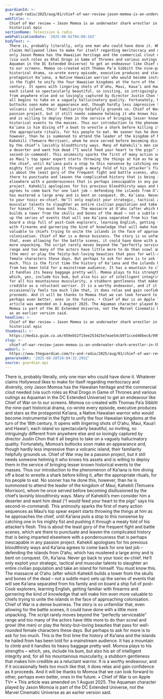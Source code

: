 ```yaml
---
guardianId: >-
  tv-and-radio/2025/aug/01/chief-of-war-review-jason-momoa-is-an-underwater-shark-wrestler-in-this-gory-historical-epic
webTitle: >-
  Chief of War review – Jason Momoa is an underwater shark wrestler in this gory
  historical epic
sectionName: Television & radio
webPublicationDate: '2025-08-01T04:00:16Z'
bodyText: >-
  There is, probably literally, only one man who could have done it. Whatever
  claims Hollywood likes to make for itself regarding meritocracy and diversity,
  only Jason Momoa has the Hawaiian heritage and the commercial clout needed
  (via such roles as Khal Drogo in Game of Thrones and various outings as
  Aquaman in the DC Extended Universe) to get an endeavour like Chief of War on
  to our screens. Momoa co-created with Thomas Pa’a Sibbitt the nine-part
  historical drama, co-wrote every episode, executive produces and stars as the
  protagonist Ka’iana, a Native Hawaiian warrior who would become instrumental
  in the fight to unify the four Hawaiian kingdoms at the turn of the 18th
  century. It opens with lingering shots of O‘ahu, Maui, Kaua‘i and Hawai‘i,
  each island so spectacularly beautiful, so inviting, so intriguingly different
  from anywhere else and so lovingly captured by director Justin Chon that it
  all begins to take on a vaguely hallucinatory quality. Fortunately, Momoa’s
  buttocks soon make an appearance and, though hardly less impressive than a
  volcanic island, their familiarity helpfully grounds us. Chief of War may be a
  passion project, but it still needs someone helming it who knows his assets
  and is willing to deploy them in the service of bringing lesser known
  historical events to the masses. Thus our introduction to the phenomenon of
  Ka’iana is him diving off a boat to wrestle a shark before killing it, after
  the appropriate rituals, for his people to eat. No sooner has he done this,
  however, than he is summoned to attend the leader of the kingdom of Maui,
  Kahekili (Temuera Morrison), whom he once served before becoming disillusioned
  by the chief’s lavishly bloodthirsty ways. Many of Kahekili’s men consider him
  a deserter and want him dead (“I would feed your heart to the pigs” says his
  second-in-command). This animosity sparks the first of many action sequences
  as Maui’s top spear expert starts throwing the things at him as he approaches
  the chief, until Ka’iana puts a stop to this nonsense by catching one in his
  mighty fist and pushing it through a meaty fold of his attacker’s flesh. This
  is about the least gory of the frequent fight and battle scenes, which are
  there to punctuate and leaven the complicated history that is being imparted
  elsewhere with a ponderousness that is perhaps inescapable in any passion
  project. Kahekili apologises for his previous bloodthirsty ways and Ka’iana
  agrees to come back for one last job – defending the islands from O‘ahu, which
  has mustered a large army and is bent on conquest. Oh, Ka’iana. Never go back
  to your toxic ex-chief. He’ll only exploit your strategic, tactical and
  muscular talents to slaughter an entire civilian population and take an island
  for himself. You must know this. The massacre at O‘ahu (after which Kahekili
  builds a tower from the skulls and bones of the dead – not a subtle man) sets
  up the series of events that will see Ka’iana separated from his family and on
  board a ship full of post-Cook explorers, learning English, getting familiar
  with firearms and garnering the kind of knowledge that will make him even more
  valuable to chiefs trying to unite the islands in the face of approaching
  colonisation. Chief of War is a dense business. The story is so unfamiliar
  that, even allowing for the battle scenes, it could have done with a little
  more unpacking. The script rarely moves beyond the “perfectly serviceable”
  range and too many of the actors have little more to do than scowl and growl
  (the men) or play the feisty-but-loving beauties that pass for well-rounded
  female characters these days. But perhaps to ask for more is to ask for too
  much. This is the first time the history of Ka’iana and the islands he hailed
  from has been told for a mainstream audience. It has a mountain to climb and
  it handles its heavy baggage pretty well. Momoa plays to his strengths –
  which, yes, include his bum, but also his air of intelligent integrity and,
  for all his mountainous muscularity, a stubborn gentleness that makes him
  credible as a reluctant warrior. It is a worthy endeavour, and if it
  occasionally feels too much like that, it does relax and gain confidence as it
  proceeds. And it will be thanks to Momoa that we can look forward to other,
  perhaps even better, ones in the future. • Chief of War is on Apple TV+ • This
  article was amended on 1 August 2025. The Aquaman character played by Jason
  Momoa is part of the DC Extended Universe, not the Marvel Cinematic Universe
  as an earlier version said.
headline: >-
  Chief of War review – Jason Momoa is an underwater shark wrestler in this gory
  historical epic
thumbnail: >-
  https://media.guim.co.uk/459eb52f15ee253425e7eae54cb971cced40bec8/995_0_4956_3967/500.jpg
slug: >-
  chief-of-war-review-jason-momoa-is-an-underwater-shark-wrestler-in-this-gory-historical-epic
webUrl: >-
  https://www.theguardian.com/tv-and-radio/2025/aug/01/chief-of-war-review-jason-momoa-is-an-underwater-shark-wrestler-in-this-gory-historical-epic
generatedAt: '2025-08-28T20:04:32.295Z'
source: guardian-api
---
```

There is, probably literally, only one man who could have done it. Whatever claims Hollywood likes to make for itself regarding meritocracy and diversity, only Jason Momoa has the Hawaiian heritage and the commercial clout needed (via such roles as Khal Drogo in Game of Thrones and various outings as Aquaman in the DC Extended Universe) to get an endeavour like Chief of War on to our screens. Momoa co-created with Thomas Pa’a Sibbitt the nine-part historical drama, co-wrote every episode, executive produces and stars as the protagonist Ka’iana, a Native Hawaiian warrior who would become instrumental in the fight to unify the four Hawaiian kingdoms at the turn of the 18th century. It opens with lingering shots of O‘ahu, Maui, Kaua‘i and Hawai‘i, each island so spectacularly beautiful, so inviting, so intriguingly different from anywhere else and so lovingly captured by director Justin Chon that it all begins to take on a vaguely hallucinatory quality. Fortunately, Momoa’s buttocks soon make an appearance and, though hardly less impressive than a volcanic island, their familiarity helpfully grounds us. Chief of War may be a passion project, but it still needs someone helming it who knows his assets and is willing to deploy them in the service of bringing lesser known historical events to the masses. Thus our introduction to the phenomenon of Ka’iana is him diving off a boat to wrestle a shark before killing it, after the appropriate rituals, for his people to eat. No sooner has he done this, however, than he is summoned to attend the leader of the kingdom of Maui, Kahekili (Temuera Morrison), whom he once served before becoming disillusioned by the chief’s lavishly bloodthirsty ways. Many of Kahekili’s men consider him a deserter and want him dead (“I would feed your heart to the pigs” says his second-in-command). This animosity sparks the first of many action sequences as Maui’s top spear expert starts throwing the things at him as he approaches the chief, until Ka’iana puts a stop to this nonsense by catching one in his mighty fist and pushing it through a meaty fold of his attacker’s flesh. This is about the least gory of the frequent fight and battle scenes, which are there to punctuate and leaven the complicated history that is being imparted elsewhere with a ponderousness that is perhaps inescapable in any passion project. Kahekili apologises for his previous bloodthirsty ways and Ka’iana agrees to come back for one last job – defending the islands from O‘ahu, which has mustered a large army and is bent on conquest. Oh, Ka’iana. Never go back to your toxic ex-chief. He’ll only exploit your strategic, tactical and muscular talents to slaughter an entire civilian population and take an island for himself. You must know this. The massacre at O‘ahu (after which Kahekili builds a tower from the skulls and bones of the dead – not a subtle man) sets up the series of events that will see Ka’iana separated from his family and on board a ship full of post-Cook explorers, learning English, getting familiar with firearms and garnering the kind of knowledge that will make him even more valuable to chiefs trying to unite the islands in the face of approaching colonisation. Chief of War is a dense business. The story is so unfamiliar that, even allowing for the battle scenes, it could have done with a little more unpacking. The script rarely moves beyond the “perfectly serviceable” range and too many of the actors have little more to do than scowl and growl (the men) or play the feisty-but-loving beauties that pass for well-rounded female characters these days. But perhaps to ask for more is to ask for too much. This is the first time the history of Ka’iana and the islands he hailed from has been told for a mainstream audience. It has a mountain to climb and it handles its heavy baggage pretty well. Momoa plays to his strengths – which, yes, include his bum, but also his air of intelligent integrity and, for all his mountainous muscularity, a stubborn gentleness that makes him credible as a reluctant warrior. It is a worthy endeavour, and if it occasionally feels too much like that, it does relax and gain confidence as it proceeds. And it will be thanks to Momoa that we can look forward to other, perhaps even better, ones in the future. • Chief of War is on Apple TV+ • This article was amended on 1 August 2025. The Aquaman character played by Jason Momoa is part of the DC Extended Universe, not the Marvel Cinematic Universe as an earlier version said.
